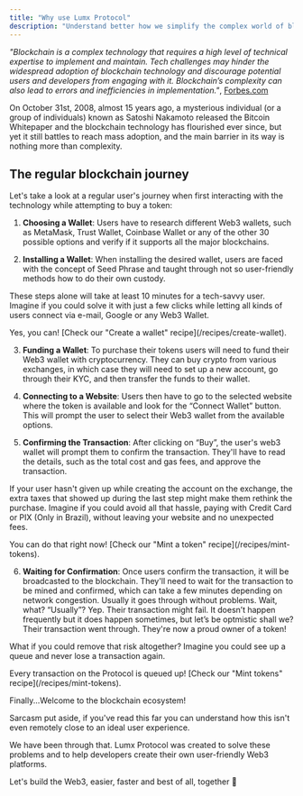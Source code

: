 ```yaml
---
title: "Why use Lumx Protocol"
description: "Understand better how we simplify the complex world of blockchain"
---
```


_"Blockchain is a complex technology that requires a high level of technical expertise to implement and maintain. Tech challenges may hinder the widespread adoption of blockchain technology and discourage potential users and developers from engaging with it. Blockchain’s complexity can also lead to errors and inefficiencies in implementation."_, [Forbes.com](https://www.forbes.com/sites/bernardmarr/2023/04/14/the-5-biggest-problems-with-blockchain-technology-everyone-must-know-about/?sh=1f9e150155d2)

On October 31st, 2008, almost 15 years ago, a mysterious individual (or a group of individuals) known as Satoshi Nakamoto released the Bitcoin Whitepaper and the blockchain technology has flourished ever since, but yet it still battles to reach mass adoption, and the main barrier in its way is nothing more than complexity.

## The regular blockchain journey

Let's take a look at a regular user's journey when first interacting with the technology while attempting to buy a token:

1. **Choosing a Wallet**: Users have to research different Web3 wallets, such as MetaMask, Trust Wallet, Coinbase Wallet or any of the other 30 possible options and verify if it supports all the major blockchains.

2. **Installing a Wallet**: When installing the desired wallet, users are faced with the concept of Seed Phrase and taught through not so user-friendly methods how to do their own custody.

These steps alone will take at least 10 minutes for a tech-savvy user. Imagine if you could solve it with just a few clicks while letting all kinds of users connect via e-mail, Google or any Web3 Wallet.

<Info>
  Yes, you can! [Check our "Create a wallet" recipe](/recipes/create-wallet).
</Info>

3. **Funding a Wallet**: To purchase their tokens users will need to fund their Web3 wallet with cryptocurrency. They can buy crypto from various exchanges, in which case they will need to set up a new account, go through their KYC, and then transfer the funds to their wallet.

4. **Connecting to a Website**: Users then have to go to the selected website where the token is available and look for the “Connect Wallet” button. This will prompt the user to select their Web3 wallet from the available options.

5. **Confirming the Transaction**: After clicking on “Buy”, the user's web3 wallet will prompt them to confirm the transaction. They'll have to read the details, such as the total cost and gas fees, and approve the transaction.

If your user hasn't given up while creating the account on the exchange, the extra taxes that showed up during the last step might make them rethink the purchase. Imagine if you could avoid all that hassle, paying with Credit Card or PIX (Only in Brazil), without leaving your website and no unexpected fees.

<Info>
  You can do that right now! [Check our "Mint a token" recipe](/recipes/mint-tokens).
</Info>

6. **Waiting for Confirmation**: Once users confirm the transaction, it will be broadcasted to the blockchain. They'll need to wait for the transaction to be mined and confirmed, which can take a few minutes depending on network congestion. Usually it goes through without problems.
   Wait, what? “Usually”? Yep. Their transaction might fail. It doesn’t happen frequently but it does happen sometimes, but let’s be optmistic shall we? Their transaction went through. They're now a proud owner of a token!

What if you could remove that risk altogether? Imagine you could see up a queue and never lose a transaction again.

<Info>
  Every transaction on the Protocol is queued up! [Check our "Mint tokens" recipe](/recipes/mint-tokens).
</Info>

Finally...Welcome to the blockchain ecosystem!

Sarcasm put aside, if you've read this far you can understand how this isn't even remotely close to an ideal user experience.

We have been through that. Lumx Protocol was created to solve these problems and to help developers create their own user-friendly Web3 platforms.

Let's build the Web3, easier, faster and best of all, together 🚀
